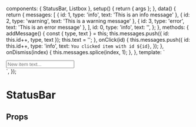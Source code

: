 
<Meta of={StatusBarStories} />

  components: { StatusBar, Listbox },
  setup() {
    return { args };
  },
  data() {
    return {
      messages: [
        { id: 1, type: 'info', text: 'This is an info message' },
        { id: 2, type: 'warning', text: 'This is a warning message' },
        { id: 3, type: 'error', text: 'This is an error message' },
      ],
      id: 0,
      type: 'info',
      text: '',
    };
  },
  methods: {
    addMessage() {
      const { type, text } = this;
      this.messages.push({ id: this.id++, type, text });
      this.text = '';
    },
    onClick(id) {
      this.messages.push({
        id: this.id++,
        type: 'info',
        text: `You clicked item with id ${id}`,
      });
    },
    onDismiss(index) {
      this.messages.splice(index, 1);
    },
  },
  template: `
<div class="relative flex z-10">
  <input v-model="text" @keydown.enter="addMessage" placeholder="New item text..." class="flex-1 px-4 mr-2"/>
  <Listbox :options="['info', 'warning', 'error']"  v-model="type" class="w-32"/>
</div>
<StatusBar v-bind="args" :messages="messages" @click="onClick" @dismiss="onDismiss"/>
`,
});

# StatusBar

<Canvas transformSnippet="open">
  <Story of={StatusBarStories.Overview} />
</Canvas>

## Props

<Controls />
